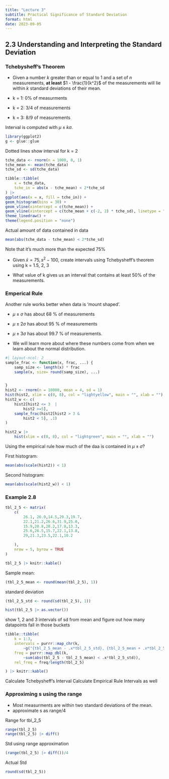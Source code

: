```yaml
---
title: "Lecture 3"
subtitle: Practical Significance of Standard Deviation
format: html
date: 2023-09-05
---
```


## 2.3 Understanding and Interpreting the Standard Deviation

### Tchebysheff's Theorem

- Given a number _k_ greater than or equal to 1 and a set of _n_ measurements, **at least** $1 - \frac{1}{k^2}$ of the measurements will lie within _k_ standard deviations of their mean.

- k = 1:  0% of measurments
- k = 2: 3/4 of measurements
- k = 3: 8/9 of measurements

Interval is computed with $\mu \pm k\sigma$.

```r
library(ggplot2)
g <- glue::glue
```


Dotted lines show interval for k = 2


```r
tche_data <- rnorm(n = 1000, 0, 1)
tche_mean <- mean(tche_data)
tche_sd <- sd(tche_data)

tibble::tibble(
    x = tche_data,
    tche_in = abs(x - tche_mean) < 2*tche_sd
) |> 
ggplot(aes(x = x, fill = tche_in)) +
geom_histogram(bins = 30) +
geom_vline(xintercept = c(tche_mean)) +
geom_vline(xintercept = c(tche_mean + c(-2, 2) * tche_sd), linetype = "dotted") +
theme_linedraw() +
theme(legend.position = "none")
```

Actual amount of data contained in data

```r
mean(abs(tche_data - tche_mean) < 2*tche_sd)
```


Note that it's much more than the expected 75%


- Given $\bar{x} = 75, s^2 - 100$, create intervals using Tchebysheff's theorem using k = 1.5, 2, 3


- What value of k gives us an interval that contains at least 50% of the measurements.

### Emperical Rule

Another rule works better when data is 'mount shaped'.

- $\mu \pm \sigma$ has about 68 % of measurements
- $\mu \pm 2\sigma$ has about 95 % of measurements
- $\mu \pm 3\sigma$ has about 99.7 % of measurements.

- We will learn more about where these numbers come from when we learn about the normal distribution.


```r
#| layout-ncol: 2
sample_frac <- function(x, frac, ...) {
    samp_size <- length(x) * frac
    sample(x, size= round(samp_size), ...)


}
hist2 <- rnorm(n = 10000, mean = 4, sd = 1)
hist(hist2, xlim = c(0, 8), col = "lightyellow", main = "", xlab = "")
hist2_w <- c(
    hist2[hist2 <= 3  | 
        hist2 >=5],
    sample_frac(hist2[hist2 > 3 & 
        hist2 < 5], .1)
) 

hist2_w |> 
    hist(xlim = c(0, 8), col = "lightgreen", main = "", xlab = "")
```


Using the empirical rule how much of the daa is contained in $\mu \pm \sigma$?

First histogram:

```r
mean(abs(scale(hist2)) < 1)
```

Second histogram:
```r
mean(abs(scale(hist2_w)) < 1)
```

### Example 2.8
 
```r
tbl_2_5 <- matrix(
    c(
        26.1, 26.0,14.5,29.3,19.7,
        22.1,21.2,26.6,31.9,25.0,
        15.9,20.8,20.2,17.8,13.3,
        25.6,26.5,15.7,22.1,13.8,
        29,21.3,23.5,22.1,10.2

    ),
    nrow = 5, byrow = TRUE
)

tbl_2_5 |> knitr::kable()

```


Sample mean:
```r
(tbl_2_5_mean <- round(mean(tbl_2_5), 1))
```

standard deviation
```r
(tbl_2_5_std <- round(sd(tbl_2_5), 1))
```

```r
hist(tbl_2_5 |> as.vector())
```

show 1, 2 and 3 intervals of sd from mean and figure out how many datapoints fall in those buckets


```r

tibble::tibble(
    k = 1:3,
    intervals = purrr::map_chr(k, 
        ~g("{tbl_2_5_mean - .x*tbl_2_5_std}, {tbl_2_5_mean + .x*tbl_2_5_std}")),
    freq = purrr::map_dbl(k, 
        ~sum(abs(tbl_2_5 - tbl_2_5_mean) < .x*tbl_2_5_std)),
    rel_freq = freq/length(tbl_2_5)

) |> knitr::kable()


```



Calculate Tchebysheff's Interval
Calculate Empirical Rule Intervals as well


### Approximing s using the range

- Most measurments are within two standard deviations of the mean.
- approximate s as range/4


Range for tbl_2_5
```r
range(tbl_2_5)
range(tbl_2_5) |> diff()
```


Std using range approximation
```r
(range(tbl_2_5) |> diff())/4
```

Actual Std

```r
round(sd(tbl_2_5))
```